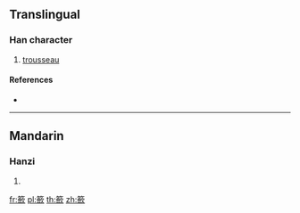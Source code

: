 {{character info/new}}
==Translingual==

===Han character===
{{Han char|rn=118|rad=竹|as=17|sn=23|four=|canj=HOOO}}

# [[trousseau]]

====References====
* {{Han ref|kx=0905.311|hdz=53032.140|uh=7C68|ud=31848}}

----

==Mandarin==

===Hanzi===
{{cmn-hanzi|pin=[[lián]] ([[lian2]]), [[yù]] ([[yu4]])|wg=lien<sup>2</sup>, yü<sup>4</sup>}}

# {{defn|lang=cmn|sort=竹17}}

[[fr:籨]]
[[pl:籨]]
[[th:籨]]
[[zh:籨]]